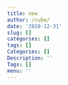 ```yaml
---
title: new
author: /cube/
date: '2020-12-31'
slug: []
categories: []
tags: []
Categories: []
Description: ''
Tags: []
menu: ''
---
```


